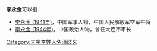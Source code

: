 '''李永金'''可以指：
* [[李永金_(1941年)|李永金 (1941年)]]，中国军事人物，中国人民解放军空军中将
* [[李永金_(1944年)|李永金 (1944年)]]，中国政治人物，曾任大连市市长

{{disambig}}

[[Category:三字李姓人名消歧义|Category:三字李姓人名消歧义]]